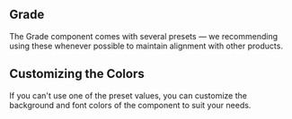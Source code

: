 
## Grade

The Grade component comes with several presets — we recommending using these whenever possible to maintain alignment with other products.

<Grade />

## Customizing the Colors

If you can't use one of the preset values, you can customize the background and font colors of the component to suit your needs.

<GradeCustomColor />
